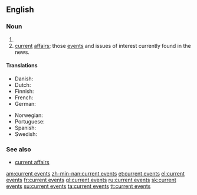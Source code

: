 ==English==

===Noun===
{{infl|en|noun|head=[[current]] [[events]]|plural}}

# {{plural of|[[current event]]}}
# [[current]] [[affairs]]; those [[event]]s and issues of interest currently found in the news.

====Translations====
{{trans-top|news items}}
* Danish: {{t|da|aktuelle begivenheder}}
* Dutch: {{t|nl|actualiteiten}}
* Finnish: {{t|fi|nykyiset tapahtumat}}
* French: {{t|fr|actualités}}
* German: {{t|de|aktuelle Veranstaltungen}}
{{trans-mid}}
* Norwegian: {{t|no|aktuelle begivenheter}}
* Portuguese: {{t|pt|eventos atuais}}
* Spanish: {{t|es|acontecimientos de actualidad}}
* Swedish: {{t|sv|aktuella begivenheter}}
{{trans-bottom}}

===See also===
*[[current affairs]]

[[am:current events]]
[[zh-min-nan:current events]]
[[et:current events]]
[[el:current events]]
[[fr:current events]]
[[gl:current events]]
[[ru:current events]]
[[sk:current events]]
[[su:current events]]
[[ta:current events]]
[[tt:current events]]